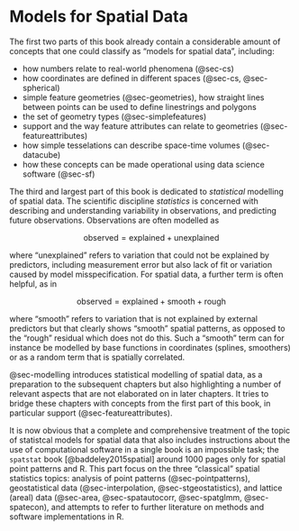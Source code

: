 # Models for Spatial Data

The first two parts of this book already contain a considerable
amount of concepts that one could classify as "models for spatial
data", including:

* how numbers relate to real-world phenomena (@sec-cs)
* how coordinates are defined in different spaces (@sec-cs, @sec-spherical)
* simple feature geometries (@sec-geometries), how straight lines between points can be used to define linestrings and polygons
* the set of geometry types (@sec-simplefeatures)
* support and the way feature attributes can relate to geometries (@sec-featureattributes)
* how simple tesselations can describe space-time volumes (@sec-datacube)
* how these concepts can be made operational using data science software (@sec-sf)

The third and largest part of this book is dedicated to _statistical_
modelling of spatial data. The scientific discipline _statistics_
is concerned with describing and understanding variability in
observations, and predicting future observations. Observations are
often modelled as

$$\mbox{observed}=\mbox{explained}+\mbox{unexplained}$$

where "unexplained" refers to variation that could not be explained
by predictors, including measurement error but also lack of fit
or variation caused by model misspecification. For spatial data,
a further term is often helpful, as in

$$\mbox{observed}=\mbox{explained} + \mbox{smooth} + \mbox{rough}$$

where "smooth" refers to variation that is not explained by external
predictors but that clearly shows "smooth" spatial patterns, as
opposed to the "rough" residual which does not do this.  Such a
"smooth" term can for instance be modelled by base functions
in coordinates (splines, smoothers) or as a random term that is
spatially correlated.

@sec-modelling introduces statistical modelling of spatial data, as a
preparation to the subsequent chapters but also highlighting a number
of relevant aspects that are not elaborated on in later chapters. It
tries to bridge these chapters with concepts from the first part
of this book, in particular support (@sec-featureattributes).

It is now obvious that a complete and comprehensive treatment of
the topic of statistcal models for spatial data that also includes
instructions about the use of computational software in a single book
is an impossible task; the `spatstat` book [@baddeley2015spatial]
around 1000 pages only for spatial point patterns and R.  This part
focus on the three "classical" spatial statistics topics: analysis
of point patterns (@sec-pointpatterns), geostatistical data
(@sec-interpolation, @sec-stgeostatistics), and lattice (areal)
data (@sec-area, @sec-spatautocorr, @sec-spatglmm, @sec-spatecon),
and attempts to refer to further literature on methods and software
implementations in R.
